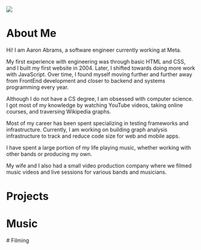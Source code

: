<img src="/pic.png" />

# About Me

Hi! I am Aaron Abrams, a software engineer currently working at Meta.

My first experience with engineering was through basic HTML and CSS, and I built my first website in 2004. Later, I shifted towards doing more work with JavaScript. Over time, I found myself moving further and further away from FrontEnd development and closer to backend and systems programming every year.

Although I do not have a CS degree, I am obsessed with computer science. I got most of my knowledge by watching YouTube videos, taking online courses, and traversing Wikipedia graphs.

Most of my career has been spent specializing in testing frameworks and infrastructure. Currently, I am working on building graph analysis infrastructure to track and reduce code size for web and mobile apps.

I have spent a large portion of my life playing music, whether working with other bands or producing my own.

My wife and I also had a small video production company where we filmed music videos and live sessions for various bands and musicians.

<div style={{height: '50px'}} />

# Projects


<ProjectsCards />

<div style={{height: '50px'}} />

# Music

<MusicCards />

<div style={{height: '50px'}} />
# Filming

<FilmCards />
